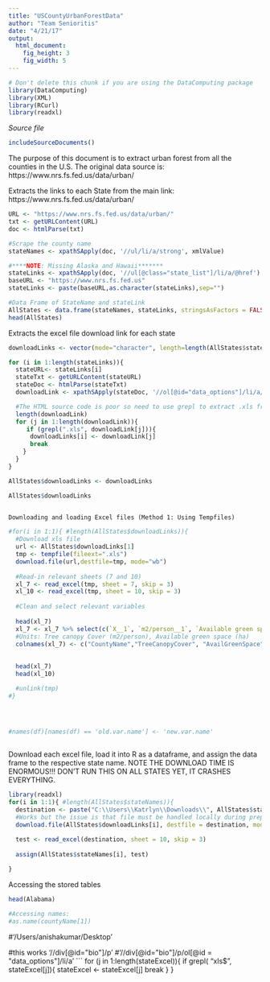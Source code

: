 ```yaml
---
title: "USCountyUrbanForestData"
author: "Team Senioritis"
date: "4/21/17"
output: 
  html_document:
    fig_height: 3
    fig_width: 5 
---
```

<!-- Don't edit in between this line and the one below -->
```r
# Don't delete this chunk if you are using the DataComputing package
library(DataComputing) 
library(XML)
library(RCurl)
library(readxl)
```
*Source file* 
```r
includeSourceDocuments()
```
<!-- Don't edit the material above this line -->

The purpose of this document is to extract urban forest from all the counties in the U.S.
The original data source is:
https://www.nrs.fs.fed.us/data/urban/ 

Extracts the links to each State from the main link:
https://www.nrs.fs.fed.us/data/urban/
```r
URL <- "https://www.nrs.fs.fed.us/data/urban/"
txt <- getURLContent(URL)
doc <- htmlParse(txt)

#Scrape the county name
stateNames <- xpathSApply(doc, '//ul/li/a/strong', xmlValue)

#****NOTE: Missing Alaska and Hawaii*******
stateLinks <- xpathSApply(doc, '//ul[@class="state_list"]/li/a/@href')
baseURL <- "https://www.nrs.fs.fed.us"
stateLinks <- paste(baseURL,as.character(stateLinks),sep="")

#Data Frame of StateName and stateLink
AllStates <- data.frame(stateNames, stateLinks, stringsAsFactors = FALSE)
head(AllStates) 
```

Extracts the excel file download link for each state
```r
downloadLinks <- vector(mode="character", length=length(AllStates$stateNames))

for (i in 1:length(stateLinks)){
  stateURL<- stateLinks[i]
  stateTxt <- getURLContent(stateURL)
  stateDoc <- htmlParse(stateTxt)
  downloadLink <- xpathSApply(stateDoc, '//ol[@id="data_options"]/li/a/@href')

  #The HTML source code is poor so need to use grepl to extract .xls from Xpath results
  length(downloadLink)
  for (j in 1:length(downloadLink)){
     if (grepl(".xls", downloadLink[j])){
      downloadLinks[i] <- downloadLink[j]
      break 
    }
  }
}

AllStates$downloadLinks <- downloadLinks

AllStates$downloadLinks
 
```

~~~~~~~~~~~~~~~~~~~~~~~~~~~~~~~~~~~~~~~~~~~~~~~~~~~
Downloading and loading Excel files (Method 1: Using Tempfiles)
~~~~~~~~~~~~~~~~~~~~~~~~~~~~~~~~~~~~~~~~~~~~~~~~~~~
```r
#for(i in 1:1){ #length(AllStates$downloadLinks)){
  #Download xls file
  url <- AllStates$downloadLinks[1]
  tmp <- tempfile(fileext=".xls")
  download.file(url,destfile=tmp, mode="wb")
  
  #Read-in relevant sheets (7 and 10)
  xl_7 <- read_excel(tmp, sheet = 7, skip = 3)
  xl_10 <- read_excel(tmp, sheet = 10, skip = 3)
  
  #Clean and select relevant variables
  
  head(xl_7)
  xl_7 <- xl_7 %>% select(c(`X__1`, `m2/person__1`, `Available green space (ha)`))
  #Units: Tree canopy Cover (m2/person), Available green space (ha)
  colnames(xl_7) <- c("CountyName","TreeCanopyCover", "AvailGreenSpace")
  
  
  head(xl_7)
  head(xl_10)

  #unlink(tmp)
#}




#names(df)[names(df) == 'old.var.name'] <- 'new.var.name'
  
```





Download each excel file, load it into R as a dataframe, and assign the data frame to the respective state name.
NOTE THE DOWNLOAD TIME IS ENORMOUS!!! DON'T RUN THIS ON ALL STATES YET, IT CRASHES EVERYTHING.
```r
library(readxl)
for(i in 1:1){ #length(AllStates$stateNames)){
  destination <- paste("C:\\Users\\Katrlyn\\Downloads\\", AllStates$stateNames[i], ".xls", sep = "")
  #Works but the issue is that file must be handled locally during preprocessing.
  download.file(AllStates$downloadLinks[i], destfile = destination, mode = "wb" )

  test <- read_excel(destination, sheet = 10, skip = 3)
  
  assign(AllStates$stateNames[i], test)
  
}
```

Accessing the stored tables
```r
head(Alabama)

#Accessing names:
#as.name(countyName[1])

```



#'/Users/anishakumar/Desktop'
  

#this works '//div[@id="bio"]/p'
#'//div[@id="bio"]/p/ol[@id = "data_options"]/li/a'
```
for (j in 1:length(stateExcel)){
    if grepl( "xls$", stateExcel[j]){ 
      stateExcel <- stateExcel[j]
      break
    }
  }


